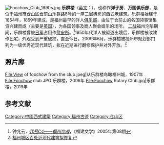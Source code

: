 [[File:Foochow_Club_1890s.jpg|right]]
{{文物保护单位
|名称 = 烟台山近代建筑群
|子项 = 乐群楼
|图片 = 
|说明 = 
|级别 = 省级文物保护单位
|省名 = 福建省
|市/县名 =
|所在 = 福州市仓山区仓前街道麦园社区乐群路8号
|坐标 =<!-- 请使用{{Coord}}模板 -->
|分类 = 近现代重要史迹及代表性建筑
|时代 = 
|编号 = 
|登录 = 
}}
'''乐群楼'''（[[英文|英文]]：{{lang|en|Foochow Club}}），也称作'''弹子房'''、'''万国俱乐部'''，是位于[[福州市|福州市]][[仓山区|仓山区]][[仓前山|仓前山]]乐群路8号的一座二层砖房的西式老建筑。乐群楼始建于1854年，1859年建成，是福州最早的洋人[[俱乐部|俱乐部]]，由位于仓前山的各国领事馆集资兴建而成（主要是[[英国|英国]]），为各国领事及商人聚会娱乐的场所。 [[中国抗日战争|二战]]福州沦陷期间，乐群楼曾被[[日军|日军]]占用作[[慰安所|慰安所]]。<ref>钟兆云，''[http://scholar.ilib.cn/A-fjwx200508001.html 代号C4——福州作战]{{dead link|date=2017年11月 |bot=InternetArchiveBot |fix-attempted=yes }}''，《福建文学》2005年第08期</ref>1950年代洋人被驱逐出境后，乐群楼被改建作民宅，外观受到严重破损，直至今日。2009年6月，乐群楼被福州市规划部门列为一级优秀近现代建筑，拟在近期进行翻修保护并对外开放。<ref>[http://www.fjsen.com/fujian/2009-06/06/content_718355.htm 福州城区百处近现代建筑拟修复]{{dead link|date=2018年2月 |bot=InternetArchiveBot |fix-attempted=yes }}</ref>
==照片廊==
<gallery>
File:View of foochow from the club.jpeg|从乐群楼鸟瞰福州城，1907年
File:Foochow club.JPG|乐群楼，2009年
File:Foochow Rotary Club.jpg|乐群楼，2019年
</gallery>

==参考文献==
{{reflist}}

{{Chinese building-stub}}

[[Category:中國西式建築|Category:中國西式建築]]
[[Category:福州古迹|Category:福州古迹]]
[[Category:仓山区|Category:仓山区]]